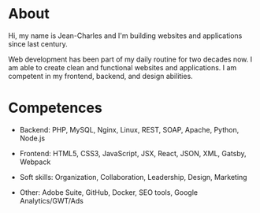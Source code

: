 # About

Hi, my name is Jean-Charles and I'm building websites and applications since last century.

Web development has been part of my daily routine for two decades now. I am able to create clean and functional websites and applications. I am competent in my frontend, backend, and design abilities. 

# Competences

- Backend: PHP, MySQL, Nginx, Linux, REST, SOAP, Apache, Python, Node.js

- Frontend: HTML5, CSS3, JavaScript, JSX, React, JSON, XML, Gatsby, Webpack

- Soft skills: Organization, Collaboration, Leadership, Design, Marketing

- Other: Adobe Suite, GitHub, Docker, SEO tools, Google Analytics/GWT/Ads

